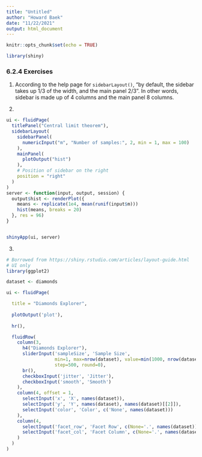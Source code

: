 ```yaml
---
title: "Untitled"
author: "Howard Baek"
date: "11/22/2021"
output: html_document
---
```


```r
knitr::opts_chunk$set(echo = TRUE)
```

```r
library(shiny)
```

### 6.2.4 Exercises

1. According to the help page for `sidebarLayout()`, "by default, the sidebar takes up 1/3 of the width, and the main panel 2/3". In other words, sidebar is made up of 4 columns and the main panel 8 columns.

2. 
```r
ui <- fluidPage(
  titlePanel("Central limit theorem"),
  sidebarLayout(
    sidebarPanel(
      numericInput("m", "Number of samples:", 2, min = 1, max = 100)
    ),
    mainPanel(
      plotOutput("hist")
    ),
    # Position of sidebar on the right
    position = "right"
  )
)
server <- function(input, output, session) {
  output$hist <- renderPlot({
    means <- replicate(1e4, mean(runif(input$m)))
    hist(means, breaks = 20)
  }, res = 96)
}


shinyApp(ui, server)
```



3.
```r
# Borrowed from https://shiny.rstudio.com/articles/layout-guide.html
# UI only
library(ggplot2)

dataset <- diamonds

ui <- fluidPage(

  title = "Diamonds Explorer",
  
  plotOutput('plot'),
  
  hr(),

  fluidRow(
    column(3,
      h4("Diamonds Explorer"),
      sliderInput('sampleSize', 'Sample Size', 
                  min=1, max=nrow(dataset), value=min(1000, nrow(dataset)), 
                  step=500, round=0),
      br(),
      checkboxInput('jitter', 'Jitter'),
      checkboxInput('smooth', 'Smooth')
    ),
    column(4, offset = 1,
      selectInput('x', 'X', names(dataset)),
      selectInput('y', 'Y', names(dataset), names(dataset)[[2]]),
      selectInput('color', 'Color', c('None', names(dataset)))
    ),
    column(4,
      selectInput('facet_row', 'Facet Row', c(None='.', names(dataset))),
      selectInput('facet_col', 'Facet Column', c(None='.', names(dataset)))
    )
  )
)
```



